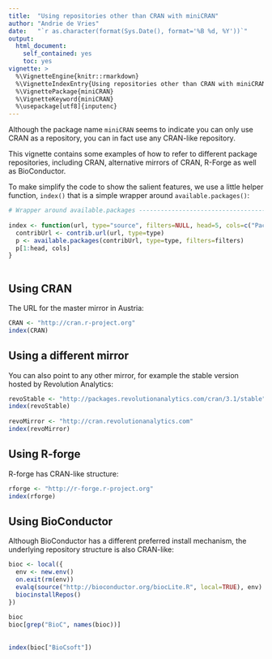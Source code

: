 ---
title:  "Using repositories other than CRAN with miniCRAN"
author: "Andrie de Vries"
date:   "`r as.character(format(Sys.Date(), format='%B %d, %Y'))`"
output:
  html_document:
    self_contained: yes
    toc: yes
vignette: >
  %\VignetteEngine{knitr::rmarkdown}
  %\VignetteIndexEntry{Using repositories other than CRAN with miniCRAN}
  %\VignettePackage{miniCRAN}
  %\VignetteKeyword{miniCRAN}
  %\usepackage[utf8]{inputenc}
---

Although the package name `miniCRAN` seems to indicate you can only use CRAN as a repository, you can in fact use any CRAN-like repository.

This vignette contains some examples of how to refer to different package repositories, including CRAN, alternative mirrors of CRAN, R-Forge as well as BioConductor.

To make simplify the code to show the salient features, we use a little helper function, `index()` that is a simple wrapper around `available.packages()`:


```{r setup}
# Wrapper around available.packages ---------------------------------------
 
index <- function(url, type="source", filters=NULL, head=5, cols=c("Package", "Version")){
  contribUrl <- contrib.url(url, type=type)
  p <- available.packages(contribUrl, type=type, filters=filters)
  p[1:head, cols]
}
 
```

## Using CRAN

The URL for the master mirror in Austria:

```{r CRAN, eval=FALSE}
CRAN <- "http://cran.r-project.org"
index(CRAN)
```


## Using a different mirror

You can also point to any other mirror, for example the stable version hosted by Revolution Analytics:

```{r revo, eval=FALSE}
revoStable <- "http://packages.revolutionanalytics.com/cran/3.1/stable"
index(revoStable)
 
revoMirror <- "http://cran.revolutionanalytics.com"
index(revoMirror)
```

## Using R-forge

R-forge has CRAN-like structure:

```{r rforge, eval=FALSE}
rforge <- "http://r-forge.r-project.org"
index(rforge)
```

## Using BioConductor

Although BioConductor has a different preferred install mechanism, the underlying repository structure is also CRAN-like:

```{r bioc, eval=FALSE}
bioc <- local({
  env <- new.env()
  on.exit(rm(env))
  evalq(source("http://bioconductor.org/biocLite.R", local=TRUE), env)
  biocinstallRepos()
})
 
bioc
bioc[grep("BioC", names(bioc))]
 
 
index(bioc["BioCsoft"])
```
